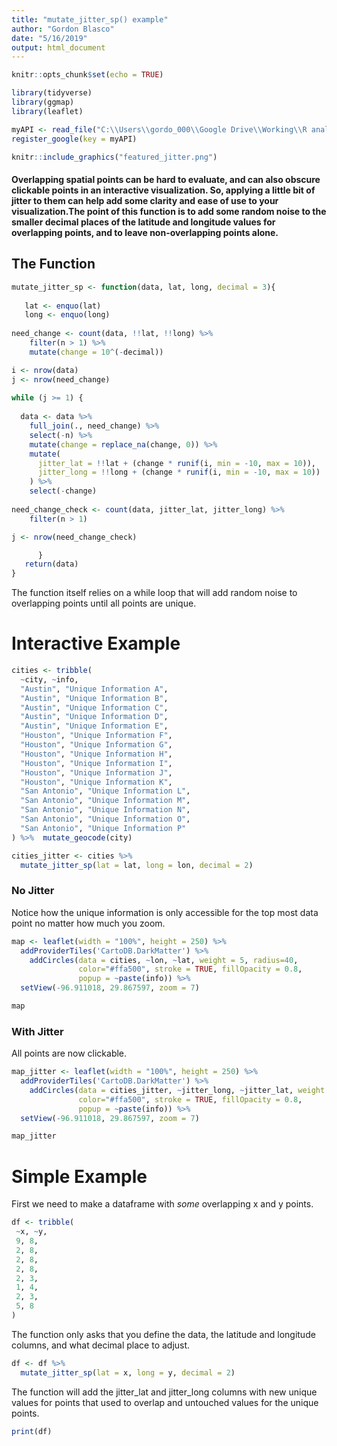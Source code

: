 ```yaml
---
title: "mutate_jitter_sp() example"
author: "Gordon Blasco"
date: "5/16/2019"
output: html_document
---
```


```r
knitr::opts_chunk$set(echo = TRUE)
```

```r
library(tidyverse)
library(ggmap)
library(leaflet)

myAPI <- read_file("C:\\Users\\gordo_000\\Google Drive\\Working\\R analysis\\API keys\\reddish_api.txt")
register_google(key = myAPI)
```

```r
knitr::include_graphics("featured_jitter.png")
```

#### Overlapping spatial points can be hard to evaluate, and can also obscure clickable points in an interactive visualization. So, applying a little bit of jitter to them can help add some clarity and ease of use to your visualization.The point of this function is to add some random noise to the smaller decimal places of the latitude and longitude values for overlapping points, and to leave non-overlapping points alone. 


## The Function
```r
mutate_jitter_sp <- function(data, lat, long, decimal = 3){
  
   lat <- enquo(lat)
   long <- enquo(long)
  
need_change <- count(data, !!lat, !!long) %>%
    filter(n > 1) %>%
    mutate(change = 10^(-decimal))

i <- nrow(data)
j <- nrow(need_change)           
      
while (j >= 1) {
  
  data <- data %>%
    full_join(., need_change) %>%
    select(-n) %>%
    mutate(change = replace_na(change, 0)) %>%
    mutate(
      jitter_lat = !!lat + (change * runif(i, min = -10, max = 10)),
      jitter_long = !!long + (change * runif(i, min = -10, max = 10))
    ) %>% 
    select(-change)
  
need_change_check <- count(data, jitter_lat, jitter_long) %>%
    filter(n > 1) 

j <- nrow(need_change_check) 

      }
   return(data)  
}
```
The function itself relies on a while loop that will add random noise to overlapping points until all points are unique. 

# Interactive Example
```r
cities <- tribble(
  ~city, ~info,
  "Austin", "Unique Information A",
  "Austin", "Unique Information B",
  "Austin", "Unique Information C",
  "Austin", "Unique Information D",
  "Austin", "Unique Information E",
  "Houston", "Unique Information F",
  "Houston", "Unique Information G",
  "Houston", "Unique Information H",
  "Houston", "Unique Information I",
  "Houston", "Unique Information J",
  "Houston", "Unique Information K",
  "San Antonio", "Unique Information L",
  "San Antonio", "Unique Information M",
  "San Antonio", "Unique Information N",
  "San Antonio", "Unique Information O",
  "San Antonio", "Unique Information P"
) %>%  mutate_geocode(city)

cities_jitter <- cities %>% 
  mutate_jitter_sp(lat = lat, long = lon, decimal = 2)

```

### No Jitter
Notice how the unique information is only accessible for the top most data point no matter how much you zoom. 
```r
map <- leaflet(width = "100%", height = 250) %>%
  addProviderTiles('CartoDB.DarkMatter') %>% 
    addCircles(data = cities, ~lon, ~lat, weight = 5, radius=40, 
               color="#ffa500", stroke = TRUE, fillOpacity = 0.8,
               popup = ~paste(info)) %>%
  setView(-96.911018, 29.867597, zoom = 7)

map
```

### With Jitter
All points are now clickable. 
```r
map_jitter <- leaflet(width = "100%", height = 250) %>%
  addProviderTiles('CartoDB.DarkMatter') %>% 
    addCircles(data = cities_jitter, ~jitter_long, ~jitter_lat, weight = 5, radius=40,
               color="#ffa500", stroke = TRUE, fillOpacity = 0.8,
               popup = ~paste(info)) %>%
  setView(-96.911018, 29.867597, zoom = 7)

map_jitter
```



# Simple Example
First we need to make a dataframe with *some* overlapping x and y points. 
```r

df <- tribble(
 ~x, ~y,
 9, 8,
 2, 8,
 2, 8,
 2, 8,
 2, 3,
 1, 4,
 2, 3,
 5, 8
)

```

The function only asks that you define the data, the latitude and longitude columns, and what decimal place to adjust.
```r

df <- df %>% 
  mutate_jitter_sp(lat = x, long = y, decimal = 2)

```

The function will add the jitter_lat and jitter_long columns with new unique values for points that used to overlap and untouched values for the unique points. 
```r
print(df)
```
